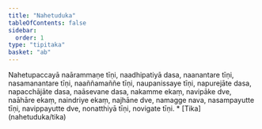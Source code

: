 ```yaml
---
title: "Nahetuduka"
tableOfContents: false
sidebar:
  order: 1
type: "tipitaka"
basket: "ab"
---
```



<DynamicBreadcrumb />

<Division number="50">

<Paragraph number="2143">
Nahetupaccayā naārammaṇe tīṇi, naadhipatiyā dasa, naanantare tīṇi, nasamanantare tīṇi, naaññamaññe tīṇi, naupanissaye tīṇi, napurejāte dasa, napacchājāte dasa, naāsevane dasa, nakamme ekaṃ, navipāke dve, naāhāre ekaṃ, naindriye ekaṃ, najhāne dve, namagge nava, nasampayutte tīṇi, navippayutte dve, nonatthiyā tīṇi, novigate tīṇi.

</Paragraph>
</Division>

<TableOfContents>
* [Tika](nahetuduka/tika)
</TableOfContents>